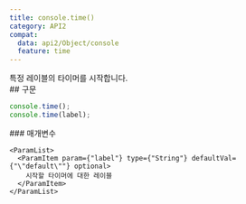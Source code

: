 ```yaml
---
title: console.time()
category: API2
compat:
  data: api2/Object/console
  feature: time
---
```


<Section>
  특정 레이블의 타이머를 시작합니다.
</Section>
<Section>
  ## 구문

  ~~~js
  console.time();
  console.time(label);
  ~~~

  <Section>
    ### 매개변수

    <ParamList>
      <ParamItem param={"label"} type={"String"} defaultVal={"\"default\""} optional>
        시작할 타이머에 대한 레이블
      </ParamItem>
    </ParamList>
  </Section>
</Section>